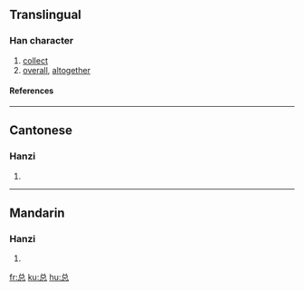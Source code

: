 {{see|總}}

==Translingual==
===Han character===
{{Han char|rn=61|rad=心|as=05|sn=8|four=|canj=金口心 (CRP)}}
# [[collect]]
# [[overall]], [[altogether]]
====References====
{{Han ref|kx=0383.111|hdz=10249.020|uh=603B|ud=24635}}
----
==Cantonese==
===Hanzi===
{{yue-hanzi|jyut=|y=jung2}}
# {{defn|Cantonese}}
----
==Mandarin==
===Hanzi===
{{cmn-hanzi|tra=總|pin=[[zǒng]] ([[zong3]])|wg=tsung<sup>3</sup>}}
# {{defn|Mandarin}}

[[fr:总]]
[[ku:总]]
[[hu:总]]